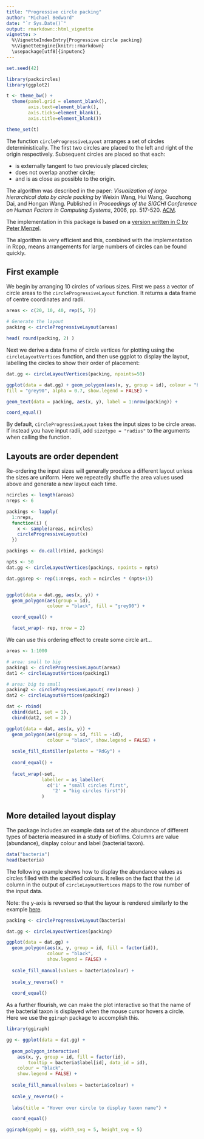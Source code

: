 ```yaml
--- 
title: "Progressive circle packing" 
author: "Michael Bedward" 
date: "`r Sys.Date()`" 
output: rmarkdown::html_vignette 
vignette: > 
  %\VignetteIndexEntry{Progressive circle packing}
  %\VignetteEngine{knitr::rmarkdown} 
  \usepackage[utf8]{inputenc}
---
```


```r

set.seed(42)

library(packcircles) 
library(ggplot2)

t <- theme_bw() + 
  theme(panel.grid = element_blank(), 
        axis.text=element_blank(),
        axis.ticks=element_blank(), 
        axis.title=element_blank())

theme_set(t)

```

The function `circleProgressiveLayout` arranges a set of circles
deterministically. The first two circles are placed to the left and right of the
origin respectively. Subsequent circles are placed so that each:

  * is externally tangent to two previously placed circles; 
  * does not overlap another circle; 
  * and is as close as possible to the origin.

The algorithm was described in the paper: *Visualization of large hierarchical
data by circle packing* by Weixin Wang, Hui Wang, Guozhong Dai, and Hongan Wang.
Published in *Proceedings of the SIGCHI Conference on Human Factors in Computing
Systems*, 2006, pp. 517-520. [ACM](https://dl.acm.org/citation.cfm?id=1124851).

The implementation in this package is based on a [version written in C by Peter 
Menzel](https://github.com/pmenzel/packCircles).

The algorithm is very efficient and this, combined with the implementation in Rcpp, means arrangements for large numbers of circles can be found quickly.


## First example

We begin by arranging 10 circles of various sizes. First we pass a
vector of circle areas to the `circleProgressiveLayout` function. It returns a 
data frame of centre coordinates and radii.

```r

areas <- c(20, 10, 40, rep(5, 7))

# Generate the layout 
packing <- circleProgressiveLayout(areas) 

head( round(packing, 2) )

```

Next we derive a data frame of circle vertices for plotting using the 
`circleLayoutVertices` function, and then use ggplot to display the layout, labelling 
the circles to show their order of placement:

```r

dat.gg <- circleLayoutVertices(packing, npoints=50)

ggplot(data = dat.gg) + geom_polygon(aes(x, y, group = id), colour = "black", 
fill = "grey90", alpha = 0.7, show.legend = FALSE) +

geom_text(data = packing, aes(x, y), label = 1:nrow(packing)) +

coord_equal()

```

By default, `circleProgressiveLayout` takes the input sizes to be circle areas. 
If instead you have input radii, add `sizetype = "radius"` to the arguments when calling the 
function.


## Layouts are order dependent

Re-ordering the input sizes will generally produce a different layout unless the sizes are uniform. Here we repeatedly shuffle the area values used above and generate a new layout each time.

```r

ncircles <- length(areas) 
nreps <- 6

packings <- lapply(
  1:nreps, 
  function(i) { 
    x <- sample(areas, ncircles) 
    circleProgressiveLayout(x) 
  })

packings <- do.call(rbind, packings)

npts <- 50 
dat.gg <- circleLayoutVertices(packings, npoints = npts) 

dat.gg$rep <- rep(1:nreps, each = ncircles * (npts+1))


ggplot(data = dat.gg, aes(x, y)) + 
  geom_polygon(aes(group = id), 
               colour = "black", fill = "grey90") +

  coord_equal() +

  facet_wrap(~ rep, nrow = 2)

```


We can use this ordering effect to create some circle art...


```r

areas <- 1:1000

# area: small to big
packing1 <- circleProgressiveLayout(areas)
dat1 <- circleLayoutVertices(packing1)

# area: big to small
packing2 <- circleProgressiveLayout( rev(areas) ) 
dat2 <- circleLayoutVertices(packing2)

dat <- rbind( 
  cbind(dat1, set = 1), 
  cbind(dat2, set = 2) )

ggplot(data = dat, aes(x, y)) + 
  geom_polygon(aes(group = id, fill = -id), 
               colour = "black", show.legend = FALSE) +
  
  scale_fill_distiller(palette = "RdGy") +
  
  coord_equal() +
  
  facet_wrap(~set, 
             labeller = as_labeller(
               c('1' = "small circles first", 
                 '2' = "big circles first"))
             )

```


## More detailed layout display

The package includes an example data set of the abundance of different types of bacteria measured in a study of biofilms. Columns are value (abundance), display colour and label (bacterial taxon).

```r

data("bacteria")
head(bacteria)

```

The following example shows how to display the abundance values as circles filled with the specified colours. It relies on the fact that the `id` column in the output of `circleLayoutVertices` maps to the row number of the input data.

Note: the y-axis is reversed so that the layour is rendered similarly to the example [here](https://github.com/pmenzel/packCircles).

```r

packing <- circleProgressiveLayout(bacteria)

dat.gg <- circleLayoutVertices(packing)

ggplot(data = dat.gg) +
  geom_polygon(aes(x, y, group = id, fill = factor(id)), 
               colour = "black",
               show.legend = FALSE) +
  
  scale_fill_manual(values = bacteria$colour) +
  
  scale_y_reverse() +
  
  coord_equal()

```


As a further flourish, we can make the plot interactive so that the name of the bacterial taxon is displayed when the mouse cursor hovers a circle. Here we use the `ggiraph` package to accomplish this.

```r

library(ggiraph)

gg <- ggplot(data = dat.gg) +
  
  geom_polygon_interactive(
    aes(x, y, group = id, fill = factor(id),
        tooltip = bacteria$label[id], data_id = id), 
    colour = "black",
    show.legend = FALSE) +
  
  scale_fill_manual(values = bacteria$colour) +
  
  scale_y_reverse() +
  
  labs(title = "Hover over circle to display taxon name") +

  coord_equal()

ggiraph(ggobj = gg, width_svg = 5, height_svg = 5)

```

